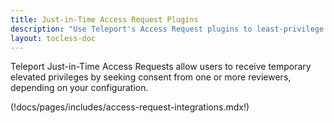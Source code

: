 ```yaml
---
title: Just-in-Time Access Request Plugins
description: "Use Teleport's Access Request plugins to least-privilege access without sacrificing productivity."
layout: tocless-doc
---
```


Teleport Just-in-Time Access Requests allow users to receive temporary elevated
privileges by seeking consent from one or more reviewers, depending on your
configuration. 

(!docs/pages/includes/access-request-integrations.mdx!)

